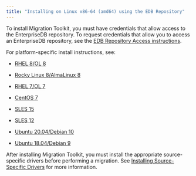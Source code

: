 ```yaml
---
title: "Installing on Linux x86-64 (amd64) using the EDB Repository"
---
```


To install Migration Toolkit, you must have credentials that allow access to the EnterpriseDB repository. To request credentials that allow you to access an EnterpriseDB repository, see the [EDB Repository Access instructions](https://www.enterprisedb.com/repository-access-request).

For platform-specific install instructions, see:

  - [RHEL 8/OL 8](01_mtk55_rhel8_x86)

  - [Rocky Linux 8/AlmaLinux 8](02_mtk55_other_linux8_x86)
  - [RHEL 7/OL 7](03_mtk55_rhel7_x86)
  - [CentOS 7](04_mtk55_centos7_x86)
  - [SLES 15](05_mtk55_sles15_x86)
  - [SLES 12](06_mtk55_sles12_x86)
  - [Ubuntu 20.04/Debian 10](07_mtk55_ubuntu20_deb10_x86)
  - [Ubuntu 18.04/Debian 9](08_mtk55_ubuntu18_deb9_x86)

After installing Migration Toolkit, you must install the appropriate source-specific drivers before performing a migration. See [Installing Source-Specific Drivers](../#installing_drivers) for more information.


